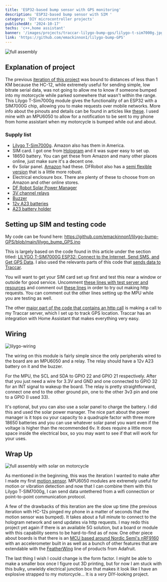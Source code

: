 ```yaml
---
title: 'ESP32-based bump sensor with GPS monitoring'
description: 'ESP32-based bump sensor with SIM '
category: 'DIY microcontroller projects'
publishedAt: '2024-10-17'
techs: 'c++,home assistant'
banner: '/images/projects/traccar-lilygo-bump-gps/lilygo-t-sim7000g.jpg'
link: 'https://github.com/emackinnon1/lilygo-bump-GPS'
---
```


>

<Img
  mdx
  publicId='/images/projects/traccar-lilygo-bump-gps/mounted-3.jpg'
  alt='full assembly'
  height={800}
  width={600}
/>

## Explanation of project

The previous [iteration of this project](/projects/motion-sensor) was bound to distances of less than 1 KM because the HC-12, while extremely useful for sending simple,
low bitrate serial data, was not going to allow me to know if someone bumped into my motorcycle while parked somewhere that wasn't within the range. This Lilygo T-Sim7000g
module gives the functionality of an ESP32 with a SIM7000G chip, allowing you to make requests over mobile networks. More info about the pinouts and details can be found
in articles like [these](https://randomnerdtutorials.com/lilygo-t-sim7000g-esp32-lte-gprs-gps/). I used mine with an MPU6050 to allow for a notification to be sent to my phone from home assistant when my motorcycle is bumped while out and about.

### Supply list

- [Lilygo T-Sim7000g](https://www.lilygo.cc/en-pl/products/t-sim7000g?srsltid=AfmBOopCDDR9SqL6_LpWweL-p6BrUHF4FsLO8fOUN2q282IJ-ty6Kr5G).
  Amazon also has them in America.
- SIM card. I got one from [Hologram](https://www.hologram.io/) and it was super easy to set up.
- 18650 battery. You can get these from Amazon and many other places online, just make sure it's a decent one.
- 6v Solar panel. [Amazon](https://www.amazon.com/gp/product/B09ZL3F7CT/ref=ppx_yo_dt_b_search_asin_title?ie=UTF8&psc=1) had these. DFRobot also has a [semi flexible version](https://www.dfrobot.com/product-1775.html)
  that is a little more robust.
- Electrical enclosure box. There are plenty of these to choose from on Amazon and other online stores.
- [DF Robot Solar Power Manager](https://www.amazon.com/gp/product/B0CT2ZBML9/ref=ppx_yo_dt_b_asin_title_o06_s00?ie=UTF8&psc=1)
- [3V channel relays](https://www.amazon.com/dp/B08W3XDNGK?ref=ppx_yo2ov_dt_b_fed_asin_title&th=1)
- [Buzzer](https://www.amazon.com/dp/B0D7W5S2GY?ref=ppx_yo2ov_dt_b_fed_asin_title&th=1)
- [12v A23 batteries](https://www.amazon.com/dp/B0CQ1WRJ96?ref=ppx_yo2ov_dt_b_fed_asin_title)
- [A23 battery holder](https://www.amazon.com/dp/B0BDT1DTGW?ref=ppx_yo2ov_dt_b_fed_asin_title&th=1)

## Setting up SIM and testing code

My code can be found here:
https://github.com/emackinnon1/lilygo-bump-GPS/blob/main/lilygo_bump_GPS.ino

This is largely based on the code found in this article under the section titled: [LILYGO T-SIM7000G ESP32: Connect to the Internet, Send SMS, and Get GPS Data](https://randomnerdtutorials.com/lilygo-t-sim7000g-esp32-lte-gprs-gps/#:~:text=LILYGO%20T%2DSIM7000G%20ESP32%3A%20Connect%20to%20the%20Internet%2C%20Send%20SMS%2C%20and%20Get%20GPS%20Data).
I also used the relevants parts of this code that [sends data to Traccar](https://github.com/onlinegill/LILYGO-TTGO-T-SIM7000G-ESP32-Traccar-GPS-tracker/blob/main/traccar.ino).

You will want to get your SIM card set up first and test this near a window or outside for good service. Uncomment [these lines with test server and resources](https://github.com/emackinnon1/lilygo-bump-GPS/blob/main/lilygo_bump_GPS.ino#L49-L52) and
comment out [these lines](https://github.com/emackinnon1/lilygo-bump-GPS/blob/main/lilygo_bump_GPS.ino#L43-L44) in order to try out making http requests. You can comment out the other
lines setting up the MPU while you are testing as well.

The other [major part of the code that contains an http call](https://github.com/emackinnon1/lilygo-bump-GPS/blob/main/lilygo_bump_GPS.ino#L189-L231) is making a call to my Traccar
server, which I set up to track GPS location. Traccar has an integration with Home Assistant that makes everything very easy.

## Wiring

<Img
  mdx
  publicId='/images/projects/traccar-lilygo-bump-gps/lilygo-wiring.png'
  alt='lilygo-wiring'
  height={800}
  width={600}
/>

The wiring on this module is fairly simple since the only peripherals wired to the board are an MPU6050 and a relay. The relay should have a 12v A23 battery on it and the
buzzer.

For the MPU, the SCL and SDA to GPIO 22 and GPIO 21 respectively. After that you just need a wire for 3.3V and GND and one connected to GPIO 32 for an INT signal to
wakeup the board. The relay is pretty straightforward, connect one end to the other ground pin, one to the other 3v3 pin and one to a GPIO (I used 33).

It's optional, but you can also use a solar panel to charge the battery. I did this and used the solar power manager. The nice part about the power manager
is it tops ou your capacity to a quadruple factor with three more 18650 batteries and you can use whatever solar panel you want even if the voltage is higher than the
recommended 6v. It does require a little more space inside the electrical box, so you may want to see if that will work for your uses.

## Wrap Up

<Img
  mdx
  publicId='/images/projects/traccar-lilygo-bump-gps/mounted.jpg'
  alt='full assembly with solar on motorcycle'
  height={750}
  width={500}
/>

As mentioned in the beginning, this was the iteration I wanted to make after I made my first [motion sensor](/projects/motion-sensor). MPU6050 modules are extremely useful for motion or
vibration detection and now that I can combine them with this Lilygo T-SIM7000g, I can send data untethered from a wifi connection or point-to-point communication protocol.

A few of the drawbacks of this iteration are the slow up time (the previous iteration with HC-12s pinged my phone in a matter of seconds that the motion sensor was bumped).
It takes about a full minute to connect to the hologram network and send updates via http requests. I may redo this project yet again if there is an available 5G solution,
but a board or module with this capability seems to be hard-to-find as of now. One other piece about boards is that there is an [MCU based around Nordic Semi's nRF9160](https://www.adafruit.com/product/4753)
with an accelerometer built in as well as a bunch of other features that are extendable with the [FeatherWing](https://www.adafruit.com/category/945) line of products from
Adafruit.

The last thing I wish I could change is the form factor. I might be able to make a smaller box once I figure out 3D printing, but for now I am stuck with this bulky, unwieldy
electrical junction box that makes it look like I have an explosive strapped to my motorcycle... It is a _very_ DIY-looking project.
